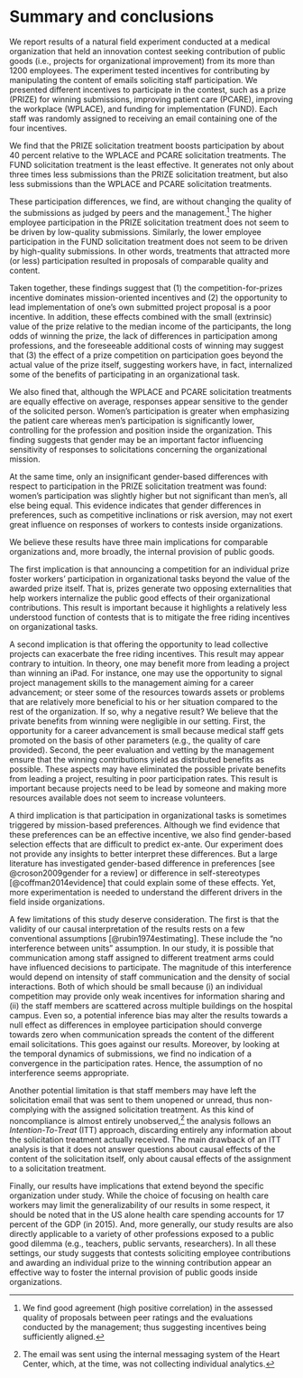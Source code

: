 
# Summary and conclusions

We report results of a natural field experiment conducted at a medical organization that held an innovation contest seeking contribution of public goods (i.e., projects for organizational improvement) from its more than 1200 employees. The experiment tested incentives for contributing by manipulating the content of emails soliciting staff participation. We presented different incentives to participate in the contest, such as a prize (PRIZE) for winning submissions, improving patient care (PCARE), improving the workplace (WPLACE), and funding for implementation (FUND). Each staff was randomly assigned to receiving an email containing one of the four incentives. 

We find that the PRIZE solicitation treatment boosts participation by about 40 percent relative to the WPLACE and PCARE solicitation treatments. The FUND solicitation treatment is the least effective. It generates not only about three times less submissions than the PRIZE solicitation treatment, but also less submissions than the WPLACE and PCARE solicitation treatments. 

These participation differences, we find, are without changing the quality of the submissions as judged by peers and the management.[^agreement] The higher employee participation in the PRIZE solicitation treatment does not seem to be driven by low-quality submissions. Similarly, the lower employee participation in the FUND solicitation treatment does not seem to be driven by high-quality submissions. In other words, treatments that attracted more (or less) participation resulted in proposals of comparable quality and content.

[^agreement]: We find good agreement (high positive correlation) in the assessed quality of proposals between peer ratings and the evaluations conducted by the management; thus suggesting incentives being sufficiently aligned.

Taken together, these findings suggest that (1) the competition-for-prizes incentive dominates mission-oriented incentives and (2) the opportunity to lead implementation of one's own submitted project proposal is a poor incentive. In addition, these effects combined with the small (extrinsic) value of the prize relative to the median income of the participants, the long odds of winning the prize, the lack of differences in participation among professions, and the foreseeable additional costs of winning may suggest that (3) the effect of a prize competition on participation goes beyond the actual value of the prize itself, suggesting workers have, in fact, internalized some of the benefits of participating in an organizational task. 

We also fined that, although the WPLACE and PCARE solicitation treatments are equally effective on average, responses appear sensitive to the gender of the solicited person. Women's participation is greater when emphasizing the patient care whereas men's participation is significantly lower, controlling for the profession and position inside the organization. This finding suggests that gender may be an important factor influencing sensitivity of responses to solicitations concerning the organizational mission.

At the same time, only an insignificant gender-based differences with respect to participation in the PRIZE solicitation treatment was found: women's participation was slightly higher but not significant than men's, all else being equal. This evidence indicates that gender differences in preferences, such as competitive inclinations or risk aversion, may not exert great influence on responses of workers to contests inside organizations. 

We believe these results have three main implications for comparable organizations and, more broadly, the internal provision of public goods.

The first implication is that announcing a competition for an individual prize foster workers' participation in organizational tasks beyond the value of the awarded prize itself. That is, prizes generate two opposing externalities that help workers internalize the public good effects of their organizational contributions. This result is important because it highlights a relatively less understood function of contests that is to mitigate the free riding incentives on organizational tasks. 

A second implication is that offering the opportunity to lead collective projects can exacerbate the free riding incentives. This result may appear contrary to intuition. In theory, one may benefit more from leading a project than winning an iPad. For instance, one may use the opportunity to signal project management skills to the management aiming for a career advancement; or steer some of the resources towards assets or problems that are relatively more beneficial to his or her situation compared to the rest of the organization. If so, why a negative result? We believe that the private benefits from winning were negligible in our setting. First, the opportunity for a career advancement is small because medical staff gets promoted on the basis of other parameters (e.g., the quality of care provided). Second, the peer evaluation and vetting by the management ensure that the winning contributions yield as distributed benefits as possible. These aspects may have eliminated the possible private benefits from leading a project, resulting in poor participation rates. This result is important because projects need to be lead by someone and making more resources available does not seem to increase volunteers.


A third implication is that participation in organizational tasks is sometimes triggered by mission-based preferences. Although we find evidence that these preferences can be an effective incentive, we also find gender-based selection effects that are difficult to predict ex-ante. Our experiment does not provide any insights to better interpret these differences. But a large literature has investigated gender-based difference in preferences [see @croson2009gender for a review] or difference in self-stereotypes [@coffman2014evidence] that could explain some of these effects. Yet, more experimentation is needed to understand the different drivers in the field inside organizations. 

A few limitations of this study deserve consideration. The first is that the validity of our causal interpretation of the results rests on a few conventional assumptions [@rubin1974estimating]. These include the "no interference between units" assumption.  In our study, it is possible that communication among staff assigned to different treatment arms could have influenced decisions to participate. The magnitude of this interference would depend on intensity of staff communication and the density of social interactions. Both of which should be small because (i) an individual competition may provide only weak incentives for information sharing and (ii) the staff members are scattered across multiple buildings on the hospital campus. Even so, a potential inference bias may alter the results towards a null effect as differences in employee participation should converge towards zero when communication spreads the content of the different email solicitations. This goes against our results. Moreover, by looking at the temporal dynamics of submissions, we find no indication of a convergence in the participation rates. Hence, the assumption of no interference seems appropriate.

Another potential limitation is that staff members may have left the solicitation email that was sent to them unopened or unread, thus non-complying with the assigned solicitation treatment. As this kind of noncompliance is almost entirely unobserved,^[The email was sent using the internal messaging system of the Heart Center, which, at the time, was not collecting individual analytics.] the analysis follows an _Intention-To-Treat_ (ITT) approach, discarding entirely any information about the solicitation treatment actually received. The main drawback of an ITT analysis is that it does not answer questions about causal effects of the content of the solicitation itself, only about causal effects of the assignment to a solicitation treatment.


<!-- 
Another drawback lies in the complex nature of motivation xxxx in fields experiments within organizations, using their members as unit of analysis. Staff members are subjected to many different incentives like career incentives, reputation, etc. This complex situation may xxxx confound xxxx factors. 0. Possible confounding factors: career concerns, reputation, prizes, credibility, costs.
1. Another possible confounding factor is that xxx immediate rewards vs long-term rewards. Under this view, the prize effect is a combination of xxx This is not against our interpretation. 
2. Another issue is that the contest was at the first time. This might have impacted credibility. If so, people may have not believed the funding. However, the management ensured the legitimacy of the interventions xxx. Indeed, all three winning proposals got implemented. If so, a lack of credibility may have xxx. 
3. Another problem is the presence of non-monetary incentives other than contributing to common assets. Two in particular: (1) career advancement, (2) gain a public recognition, and (3) costs of xxxx. These could change our results xxx howerver Career advancement was small. Public recognition was the same. It is possible that the PRIZE solicitation treatment triggered xxx. 

Another potential limitations is the presence of confounding factors, limiting our causal interpretation of the results. Instead of being willing to contribute to the public good, employees may be motivated by the opportunity of advancing their career, or a gain in reputation. An extensive literature has indeed estimated the power of these incentives inside organizations [xxxx]. However, we demonstrate that these incentives are not only negligible in our setting, but also constant across the different solicitation treatments and, therefore, irrelevant for the interpretation of the results. First, promotions in academic hospitals are typically based on the number of publications, tenure, and professional training. Therefore, the likelihood of a career advancement through participating in the contest is of minor importance. Second, the winners received a public announcement during an organization-wide event and listing on the organization's website. This kind of publicity is an opportunity for a gain in reputation or peer recognition, but our solicitation treatments do not seem to affect it differently. To sum, while these other incentives may have contributed to the overall level of employee participation, we believe they have not altered the differences among solicitation treatments, and do not represent a limiting factor for our interpretation of the results. 

Staffs' poor understanding of the costs arising from winning the contest could explain their participation. In the same vein, a large experimental literature on contests [@dechenaux2014survey]  shows that similar misconception could lead to higher effort levels than predicted. In particular, those in the PRIZE treatment could have underestimated the costs of participating as the iPad mini accentuated the appeal of an immediate reward and diminish the costs of winning the contest and becoming involved in implementation. Across treatments, however, we find that most of the staff submitted a detailed proposal on their project when invited to do so. Although participants might have had incorrect beliefs about expected costs from winning, these are unlikely to explain the significant differences. 
 -->

Finally, our results have implications that extend beyond the specific organization under study. While the choice of focusing on health care workers may limit the generalizability of our results in some respect, it should be noted that in the US alone health care spending accounts for 17 percent of the GDP (in 2015). And, more generally, our study results are also directly applicable to a variety of other professions exposed to a public good dilemma (e.g., teachers, public servants, researchers). In all these settings, our study suggests that contests soliciting employee contributions and awarding an individual prize to the winning contribution appear an effective way to foster the internal provision of public goods inside organizations. 

<!-- 
The  contribution toward a public good among workers than currently acknowledged in the traditional tournament theory literature. The incentive effect of offering a prize for winning the contest interacts with pro-social motivations of workers to contribute to the public good. [xxxx]
 -->



<!-- 
~~~SO FAR~~~~

Our data show that offering a prize for winning submissions boosted participation by 85 percent without affecting the quality of the submissions. The effect was consistent across gender and job type. We posit that the allure of a prize, in combination with mission-oriented preferences, drove participation. 


These results were sensitive to the solicited person's gender. Women's participation was greater than men's when email solicitations emphasized patient care, controlling for profession. One possible explanation for this finding is that female staff may be more altruistic and more responsive to the issue of improving patient care than male staff. However, the existing economic literature on gender differences in altruistic preferences [see @croson2009gender] does not fully support this explanation. Another possible reason for women's greater responsiveness to patient care involves gender-based stereotypes, which are pervasive in health care organizations [@evans2002cautious]. Male staff could have judged the contribution of an innovation project towards patient care improvement as a female-typed activity. Similarly, @coffman2014evidence report that, in laboratory experiments, women were less likely to contribute ideas to groups when the topic falls in male-typed domains, e.g., sports, and vice versa.

An interesting non-finding is the lack of gender-based differences in the PRIZE treatment; we found that women's participation was equal to men's. An extensive literature in economics has revealed women's tendency to be risk-averse [@borghans2009gender] and a distaste for competition [@niederle2007women], suggesting that a contest for prize may discourage women's participation. In our experiment, however, women participated the most in the PRIZE treatment. We suspect that the unique characteristics of our subject pool (e.g., careers in health care) could have led to this finding.

While not observed, there could have been negative interactions between the prize incentive and the contest that encouraged staff members to contribute to public good by suggesting an organizational improvement opportunity. A negative interaction occurs when a particular incentive might crowd out the motive to contribute; for example, providing a self-serving incentive might negatively interact with a self-sacrificing activity and crowd out the motivation to participate in this activity. Experiments in the context of blood donations [@lacetera2013economic; @lacetera2014rewarding], or public "bads" in daycare pick-ups [@gneezy2000fine] indicate crowd-out effects. Pecuniary incentives may not have the same effect if in-kind gifts are used in place of currency [e.g., @kube2012currency], or if the setting already involves an employer-employee  relationship [e.g, @fehr1998gift]. 


Ulterior motivations such as the prospect of a promotion [@baker1994internal; @gibbs1995incentive], professional prestige, or peer recognition [@kosfeld2011getting; @blanes2011tournaments] could have propelled participation. However, the likelihood of career advancement through participating in the contest seems marginal as promotions in academic hospitals are typically based on the number of publications, tenure, and professional training. In addition, our email solicitations contained incentives that are fairly neutral to potential career advancement opportunities associated with the contest. Recognition for authors of winning proposals included announcement during a hospital-wide public event and listing on the hospital website. These opportunities to be acknowledged equally affected all potential participants. 



Finally, while the choice of focusing on health care workers may limit the generalizability of our results in some respect, it should be noted that in the US alone health care spending accounts for 17 percent of the GDP (in 2015) and, more generally, our study results are also directly applicable to a variety of other professions exposed to a public good dilemma (e.g., teachers, public servants, researchers). 



Our results have implications that extend beyond the specific organization under study. Using a contest for prizes appears to be a more profitable way for firms to encourage contribution toward a public good among workers than currently acknowledged in the traditional tournament theory literature. The incentive effect of offering a prize for winning the contest interacts with pro-social motivations of workers to contribute to the public good.

 -->
